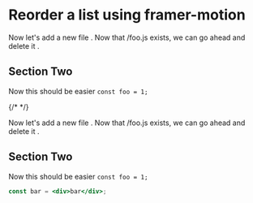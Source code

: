 
# Reorder a list using framer-motion

Now let's add a new file <FileAction action="add" path="/foo.js" />.
Now that <InlineCode>/foo.js</InlineCode> exists, we can go ahead and
delete it <FileAction action="delete" path="/foo.js" />.

## Section Two

Now this should be easier `const foo = 1;`

{/* <CodeBlock code="const foo = 1;" path="/App.js" /> */}

Now let's add a new file <FileAction action="add" path="/foo.js" />.
Now that <InlineCode>/foo.js</InlineCode> exists, we can go ahead and
delete it <FileAction action="delete" path="/foo.js" />.

## Section Two

Now this should be easier `const foo = 1;`

```jsx path="App.js"
const bar = <div>bar</div>;
```

